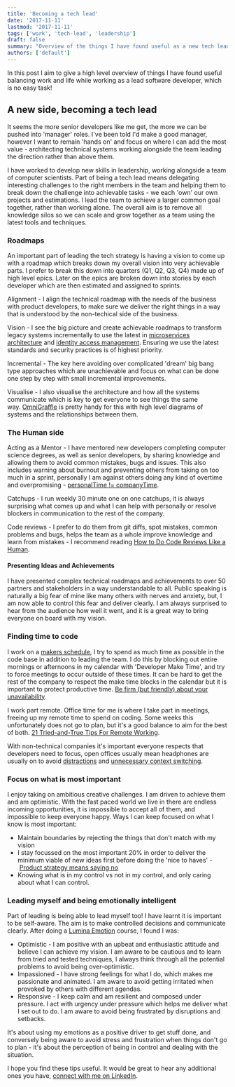 ```yaml
---
title: 'Becoming a tech lead'
date: '2017-11-11'
lastmod: '2017-11-11'
tags: ['work', 'tech-lead', 'leadership']
draft: false
summary: "Overview of the things I have found useful as a new tech lead so far"
authors: ['default']
---
```


In this post I aim to give a high level overview of things I have found useful balancing work and life while working as a lead software developer, which is no easy task!

A new side, becoming a tech lead
--------------------------------

It seems the more senior developers like me get, the more we can be pushed into 'manager' roles. I've been told I'd make a good manager, however I want to remain 'hands on' and focus on where I can add the most value - architecting technical systems working alongside the team leading the direction rather than above them.

I have worked to develop new skills in leadership, working alongside a team of computer scientists. Part of being a tech lead means delegating interesting challenges to the right members in the team and helping them to break down the challenge into achievable tasks - we each 'own' our own projects and estimations. I lead the team to achieve a larger common goal together, rather than working alone. The overall aim is to remove all knowledge silos so we can scale and grow together as a team using the latest tools and techniques.

### Roadmaps

An important part of leading the tech strategy is having a vision to come up with a roadmap which breaks down my overall vision into very achievable parts. I prefer to break this down into quarters (Q1, Q2, Q3, Q4) made up of high level epics. Later on the epics are broken down into stories by each developer which are then estimated and assigned to sprints.

Alignment - I align the technical roadmap with the needs of the business with product developers, to make sure we deliver the right things in a way that is understood by the non-techical side of the business.

Vision - I see the big picture and create achievable roadmaps to transform legacy systems incrementally to use the latest in [microservices architecture](https://martinfowler.com/articles/microservices.html) and [identity access management](https://auth0.com/learn/cloud-identity-access-management/). Ensuring we use the latest standards and security practices is of highest priority.

Incremental - The key here avoiding over complicated 'dream' big bang type approaches which are unachievable and focus on what can be done one step by step with small incremental improvements.

Visualise - I also visualise the architecture and how all the systems communicate which is key to get everyone to see things the same way. [OmniGraffle](https://www.omnigroup.com/omnigraffle) is pretty handy for this with high level diagrams of systems and the relationships between them.

### The Human side

Acting as a Mentor - I have mentored new developers completing computer science degrees, as well as senior developers, by sharing knowledge and allowing them to avoid common mistakes, bugs and issues. This also includes warning about burnout and preventing others from taking on too much in a sprint, personally I am against others doing any kind of overtime and overpromising - [personalTime != companyTime](https://www.exceptionnotfound.net/personal-time-company-time/).

Catchups - I run weekly 30 minute one on one catchups, it is always surprising what comes up and what I can help with personally or resolve blockers in communication to the rest of the company.

Code reviews - I prefer to do them from git diffs, spot mistakes, common problems and bugs, helps the team as a whole improve knowledge and learn from mistakes - I recommend reading [How to Do Code Reviews Like a Human](https://mtlynch.io/human-code-reviews-1/).

#### Presenting Ideas and Achievements

I have presented complex technical roadmaps and achievements to over 50 partners and stakeholders in a way understandable to all. Public speaking is naturally a big fear of mine like many others with nerves and anxiety, but, I am now able to control this fear and deliver clearly. I am always surprised to hear from the audience how well it went, and it is a great way to bring everyone on board with my vision.

### Finding time to code

I work on a [makers schedule](http://www.paulgraham.com/makersschedule.html), I try to spend as much time as possible in the code base in addition to leading the team. I do this by blocking out entire mornings or afternoons in my calendar with 'Developer Make Time', and try to force meetings to occur outside of these times. It can be hard to get the rest of the company to respect the make time blocks in the calendar but it is important to protect productive time. [Be firm (but friendly) about your unavailability](https://www.helpscout.net/blog/remote-work-experience/).

I work part remote. Office time for me is where I take part in meetings, freeing up my remote time to spend on coding. Some weeks this unfortunately does not go to plan, but it's a good balance to aim for the best of both. [21 Tried-and-True Tips For Remote Working](https://auth0.com/blog/21-tips-for-remote-working/).

With non-technical companies it's important everyone respects that developers need to focus, open offices usually mean headphones are usually on to avoid [distractions](http://i.imgur.com/3uyRWGJ.jpg) and [unnecessary context switching](http://thetomorrowlab.com/2015/01/why-developers-hate-being-interrupted/).

### Focus on what is most important

I enjoy taking on ambitious creative challenges. I am driven to achieve them and am optimistic. With the fast paced world we live in there are endless incoming opportunities, it is impossible to accept all of them, and impossible to keep everyone happy. Ways I can keep focused on what I know is most important:

-   Maintain boundaries by rejecting the things that don't match with my vision
-   I stay focussed on the most important 20% in order to deliver the minimum viable of new ideas first before doing the 'nice to haves' - [Product strategy means saying no](https://blog.intercom.com/product-strategy-means-saying-no/)
-   Knowing what is in my control vs not in my control, and only caring about what I can control.

### Leading myself and being emotionally intelligent

Part of leading is being able to lead myself too! I have learnt it is important to be self-aware. The aim is to make controlled decisions and communicate clearly. After doing a [Lumina Emotion](https://www.luminalearning.com/luminaproducts/emotion/) course, I found I was:

-   Optimistic - I am positive with an upbeat and enthusiastic attitude and believe I can achieve my vision. I am aware to be cautious and to learn from tried and tested techniques, I always think through all the potential problems to avoid being over-optimistic.
-   Impassioned - I have strong feelings for what I do, which makes me passionate and animated. I am aware to avoid getting irritated when provoked by others with different agendas.
-   Responsive - I keep calm and am resilient and composed under pressure. I act with urgency under pressure which helps me deliver what I set out to do. I am aware to avoid being frustrated by disruptions and setbacks.

It's about using my emotions as a positive driver to get stuff done, and conversely being aware to avoid stress and frustration when things don't go to plan - it's about the perception of being in control and dealing with the situation.

I hope you find these tips useful. It would be great to hear any additional ones you have, [connect with me on LinkedIn](https://www.linkedin.com/in/jacresuk/).